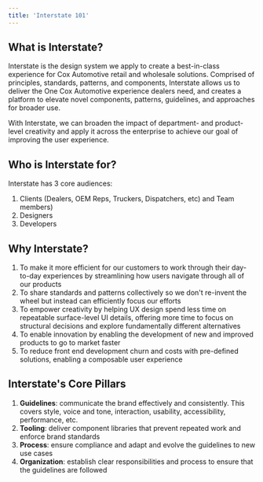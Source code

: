 ```yaml
---
title: 'Interstate 101'
---
```


## What is Interstate?
Interstate is the design system we apply to create a best-in-class experience for Cox Automotive retail and wholesale solutions. Comprised of principles, standards, patterns, and components, Interstate allows us to deliver the One Cox Automotive experience dealers need, and creates a platform to elevate novel components, patterns, guidelines, and approaches for broader use.  

With Interstate, we can broaden the impact of department- and product-level creativity and apply it across the enterprise to achieve our goal of improving the user experience. 

## Who is Interstate for? 

Interstate has 3 core audiences: 

1. Clients (Dealers, OEM Reps, Truckers, Dispatchers, etc) and Team members) 
2. Designers 
3. Developers 

## Why Interstate? 

1. To make it more efficient for our customers to work through their day-to-day experiences by streamlining how users navigate through all of our products
2. To share standards and patterns collectively so we don't re-invent the wheel but instead can efficiently focus our efforts 
3. To empower creativity by helping UX design spend less time on repeatable surface-level UI details, offering more time to focus on structural decisions and explore fundamentally different alternatives 
4. To enable innovation by enabling the development of new and improved products to go to market faster 
5. To reduce front end development churn and costs with pre-defined solutions, enabling a composable user experience  

## Interstate's Core Pillars
1. **Guidelines**: communicate the brand effectively and consistently. This covers style, voice and tone, interaction, usability, accessibility, performance, etc. 
2. **Tooling**: deliver component libraries that prevent repeated work and enforce brand standards 
3. **Process**: ensure compliance and adapt and evolve the guidelines to new use cases 
4. **Organization**: establish clear responsibilities and process to ensure that the guidelines are followed 
